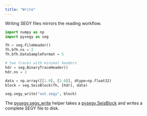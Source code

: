 ```yaml
---
title: "Write"
---
```


Writing SEGY files mirrors the reading workflow.

```python
import numpy as np
import pysegy as seg

fh = seg.FileHeader()
fh.bfh.ns = 2
fh.bfh.DataSampleFormat = 5

# two traces with minimal headers
hdr = seg.BinaryTraceHeader()
hdr.ns = 2

data = np.array([[1.0], [2.0]], dtype=np.float32)
block = seg.SeisBlock(fh, [hdr], data)

seg.segy_write("out.segy", block)
```

The [pysegy.segy_write](reference/segy_write.html#pysegy.segy_write) helper takes a
[pysegy.SeisBlock](reference/SeisBlock.html) and writes a complete
SEGY file to disk.
